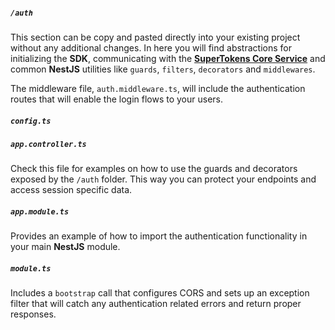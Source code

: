 


##### `/auth`

This section can be copy and pasted directly into your existing project without any additional changes. 
In here you will find abstractions for initializing the **SDK**, communicating with the [**SuperTokens Core Service**](/core-service) and common **NestJS** utilities like `guards`, `filters`, `decorators` and `middlewares`.

The middleware file, `auth.middleware.ts`, will include the authentication routes that will enable the login flows to your users.

##### `config.ts`

<BackendConfigFile />

##### `app.controller.ts`

Check this file for examples on how to use the guards and decorators exposed by the `/auth` folder. This way you can protect your endpoints and access session specific data.

##### `app.module.ts`

Provides an example of how to import the authentication functionality in your main **NestJS** module.

##### `module.ts`

Includes a `bootstrap` call that configures CORS and sets up an exception filter that will catch any authentication related errors and return proper responses.

